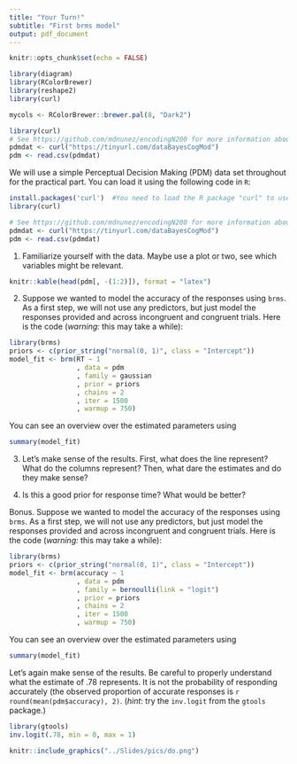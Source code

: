 ```yaml
---
title: "Your Turn!"
subtitle: "First brms model"
output: pdf_document
---
```


```r
knitr::opts_chunk$set(echo = FALSE)

library(diagram)
library(RColorBrewer)
library(reshape2)
library(curl)

mycols <- RColorBrewer::brewer.pal(8, "Dark2")

library(curl) 
# See https://github.com/mdnunez/encodingN200 for more information about the data
pdmdat <- curl("https://tinyurl.com/dataBayesCogMod")
pdm <- read.csv(pdmdat)

```

We will use a simple Perceptual Decision Making (PDM) data set throughout for the practical part. You can load it using the following code in `R`:

```r
install.packages('curl')  #You need to load the R package "curl" to use this cleaning code
library(curl) 
```

```r
# See https://github.com/mdnunez/encodingN200 for more information about the data
pdmdat <- curl("https://tinyurl.com/dataBayesCogMod")
pdm <- read.csv(pdmdat)
```


\vskip10mm

1. Familiarize yourself with the data. Maybe use a plot or two, see which variables might be relevant.

```r
knitr::kable(head(pdm[, -(1:2)]), format = "latex")
```

\vskip10mm

2. Suppose we wanted to model the accuracy of the responses using `brms`. As a first step, we will not use any predictors, but just model the responses provided and across incongruent and congruent trials. Here is the code (*warning:* this may take a while):

```r
library(brms)
priors <- c(prior_string("normal(0, 1)", class = "Intercept"))
model_fit <- brm(RT ~ 1
                 , data = pdm
                 , family = gaussian
                 , prior = priors
                 , chains = 2
                 , iter = 1500
                 , warmup = 750)
```
\vskip10mm

You can see an overview over the estimated parameters using

```r
summary(model_fit)
```

3. Let's make sense of the results. First, what does the line represent? What do the columns represent? Then, what dare the estimates and do they make sense?

\vskip10mm

4. Is this a good prior for response time? What would be better?

\newpage

Bonus. Suppose we wanted to model the accuracy of the responses using `brms`. As a first step, we will not use any predictors, but just model the responses provided and across incongruent and congruent trials. Here is the code (*warning:* this may take a while):

```r
library(brms)
priors <- c(prior_string("normal(0, 1)", class = "Intercept"))
model_fit <- brm(accuracy ~ 1
                 , data = pdm
                 , family = bernoulli(link = "logit")
                 , prior = priors
                 , chains = 2
                 , iter = 1500
                 , warmup = 750)
```
\vskip10mm

You can see an overview over the estimated parameters using

```r
summary(model_fit)
```

Let's again make sense of the results. Be careful to properly understand what the estimate of .78 represents. It is not the probability of responding accurately (the observed proportion of accurate responses is `r round(mean(pdm$accuracy), 2)`. (*hint*: try the `inv.logit` from the `gtools` package.)

```r
library(gtools)
inv.logit(.78, min = 0, max = 1)
```
\vskip10mm

```r
knitr::include_graphics("../Slides/pics/do.png")
```